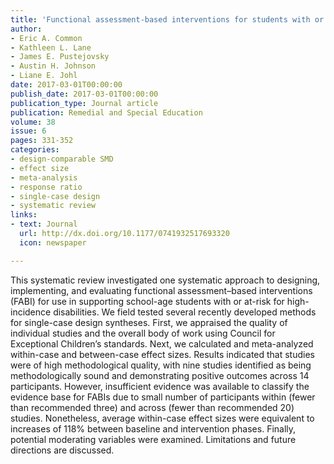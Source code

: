 ```yaml
---
title: 'Functional assessment-based interventions for students with or at-risk for high incidence disabilities: Field-testing single-case synthesis methods'
author:
- Eric A. Common
- Kathleen L. Lane
- James E. Pustejovsky
- Austin H. Johnson
- Liane E. Johl
date: 2017-03-01T00:00:00
publish_date: 2017-03-01T00:00:00
publication_type: Journal article
publication: Remedial and Special Education
volume: 38 
issue: 6
pages: 331-352
categories:
- design-comparable SMD
- effect size
- meta-analysis
- response ratio
- single-case design
- systematic review
links:
- text: Journal
  url: http://dx.doi.org/10.1177/0741932517693320
  icon: newspaper

---
```



This systematic review investigated one systematic approach to designing, implementing, and evaluating functional assessment–based interventions (FABI) for use in supporting school-age students with or at-risk for high-incidence disabilities. We field tested several recently developed methods for single-case design syntheses. First, we appraised the quality of individual studies and the overall body of work using Council for Exceptional Children’s standards. Next, we calculated and meta-analyzed within-case and between-case effect sizes. Results indicated that studies were of high methodological quality, with nine studies identified as being methodologically sound and demonstrating positive outcomes across 14 participants. However, insufficient evidence was available to classify the evidence base for FABIs due to small number of participants within (fewer than recommended three) and across (fewer than recommended 20) studies. Nonetheless, average within-case effect sizes were equivalent to increases of 118% between baseline and intervention phases. Finally, potential moderating variables were examined. Limitations and future directions are discussed.

